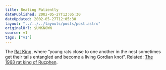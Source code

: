```yaml
---
title: Beating Patiently
datePublished: 2002-05-27T12:05:30
dateUpdated: 2002-05-27T12:05:30
layout: "../../../layouts/posts/post.astro"
originalUrl: $UNKNOWN
source: v1
tags: ["v1"]
---
```


The [Rat King][1], where &#8220;young rats close to one another in the nest sometimes get their tails entangled and become a living Gordian knot&#8221;. Related: [The 1963 rat king of Rucphen][2].

[1]: http://www.panix.com/~sjl/wonder/lewis/ratking/rat_intro.htm "Rat King"
[2]: http://www.the2ndhand.com/print2/print2_cap1.html "The 1963 rat king of Rucphen image"
